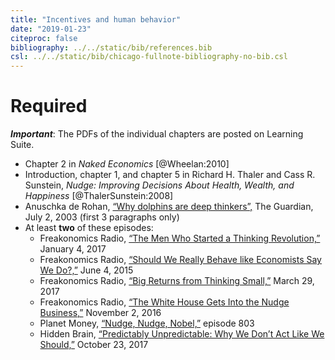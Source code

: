 ```yaml
---
title: "Incentives and human behavior"
date: "2019-01-23"
citeproc: false
bibliography: ../../static/bib/references.bib
csl: ../../static/bib/chicago-fullnote-bibliography-no-bib.csl
---
```


# Required

***Important***: The PDFs of the individual chapters are posted on Learning Suite.

- <i class="fas fa-book"></i> Chapter 2 in *Naked Economics* [@Wheelan:2010]
- <i class="far fa-file-pdf"></i> Introduction, chapter 1, and chapter 5 in Richard H. Thaler and Cass R. Sunstein, *Nudge: Improving Decisions About Health, Wealth, and Happiness* [@ThalerSunstein:2008]
- <i class="fas fa-external-link-square-alt"></i> Anuschka de Rohan, ["Why dolphins are deep thinkers",](https://www.theguardian.com/science/2003/jul/03/research.science) The Guardian, July 2, 2003 (first 3 paragraphs only)
- <i class="fas fa-podcast"></i> At least **two** of these episodes:
    - Freakonomics Radio, ["The Men Who Started a Thinking Revolution,"](http://freakonomics.com/podcast/men-started-thinking-revolution/) January 4, 2017
    - Freakonomics Radio, ["Should We Really Behave like Economists Say We Do?,"](http://freakonomics.com/podcast/should-we-really-behave-like-economists-say-we-do-a-new-freakonomics-radio-podcast/) June 4, 2015
    - Freakonomics Radio, ["Big Returns from Thinking Small,"](http://freakonomics.com/podcast/big-returns-thinking-small/) March 29, 2017
    - Freakonomics Radio, ["The White House Gets Into the Nudge Business,"](http://freakonomics.com/podcast/white-house-gets-nudge-business/) November 2, 2016
    - Planet Money, ["Nudge, Nudge, Nobel,"](https://www.npr.org/sections/money/2017/11/01/561421807/episode-803-nudge-nudge-nobel) episode 803
    - Hidden Brain, ["Predictably Unpredictable: Why We Don't Act Like We Should,"](https://www.npr.org/2017/10/23/559581601/predictably-unpredictable-why-we-dont-act-like-we-should) October 23, 2017
